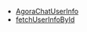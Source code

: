 <PlatformWrapper platform="web">

  - [AgoraChatUserInfo](https://docs.agora.io/en/agora-chat/API%20Reference/im_oc/interface_agora_chat_user_info.html)
  - [fetchUserInfoById](https://docs-preprod.agora.io/en/agora-chat/API%20Reference/im_ts/modules/Contact.html)
  
</PlatformWrapper>